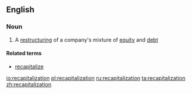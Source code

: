==English==

===Noun===
{{en-noun}}

# {{context|finance|lang=en}} A [[restructuring]] of a company's mixture of [[equity]] and [[debt]]

====Related terms====
*[[recapitalize]]

[[io:recapitalization]]
[[pl:recapitalization]]
[[ru:recapitalization]]
[[ta:recapitalization]]
[[zh:recapitalization]]